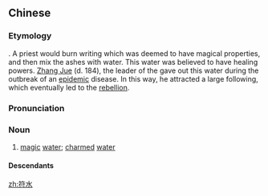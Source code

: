 ==Chinese==
{{zh-forms}}

===Etymology===
{{compound|zh|符|pos1=short for {{l|zh|符籙|pos=mysterious writing used by {{w|Daoist}}s to fight against ghosts and spirits}}|水|t2=water}}. A {{w|Daoist}} priest would burn writing which was deemed to have magical properties, and then mix the ashes with water. This water was believed to have healing powers. [[w:Zhang Jiao|Zhang Jue]] (d. 184), the leader of the {{w|Yellow Turban Rebellion}} gave out this water during the outbreak of an [[epidemic]] disease. In this way, he attracted a large following, which eventually led to the [[rebellion]].

===Pronunciation===
{{zh-pron
|m=fúshuǐ
|c=fu4 seoi2
|cat=n
}}

===Noun===
{{zh-noun}}

# {{lb|zh|archaic}} [[magic]] [[water]]; [[charmed]] [[water]]

====Descendants====
{{cjkv||||phù thuỷ}}
[[zh:符水]]